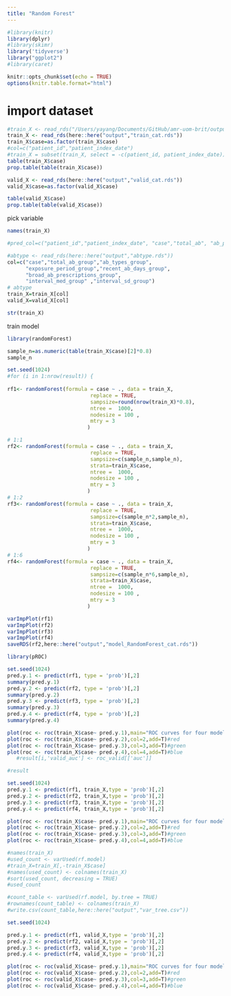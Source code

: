 ```yaml
---
title: "Random Forest"
---
```


```r
#library(knitr)
library(dplyr)
#library(skimr)
library('tidyverse')
library("ggplot2")
#library(caret)

knitr::opts_chunk$set(echo = TRUE)
options(knitr.table.format="html")

```

# import dataset
```r

#train_X <- read_rds("/Users/yayang/Documents/GitHub/amr-uom-brit/output/train_X.rds")
train_X <- read_rds(here::here("output","train_cat.rds"))
train_X$case=as.factor(train_X$case)
#col=c("patient_id","patient_index_date")
#train_X = subset(train_X, select = -c(patient_id, patient_index_date))
table(train_X$case)
prop.table(table(train_X$case))

valid_X <- read_rds(here::here("output","valid_cat.rds"))
valid_X$case=as.factor(valid_X$case)

table(valid_X$case)
prop.table(table(valid_X$case))

```


pick variable
```r
names(train_X)

#pred_col=c("patient_id","patient_index_date", "case","total_ab", "ab_prescriptions","ab_types","prescribe_times","exposure_period","recent_ab_days", "broad_prop" ,"broad_ab_prescriptions","interval_mean","interval_sd","interval_CV","length_mean", "length_sd", "length_CV","prescribe_time_0","prescribe_time_1","prescribe_time_2","prescribe_time_3",col,"AB_1_type","AB_6wk_type" ,"interval_med" ,"length_med" ,"ab_6w_binary" , "AB_6wk")

#abtype <- read_rds(here::here("output","abtype.rds"))
col=c("case","total_ab_group","ab_types_group",
      "exposure_period_group","recent_ab_days_group",
      "broad_ab_prescriptions_group",
      "interval_med_group" ,"interval_sd_group")
# abtype
train_X=train_X[col]
valid_X=valid_X[col]

str(train_X)
```


train model
```r
library(randomForest)

sample_n=as.numeric(table(train_X$case)[2]*0.8)
sample_n

set.seed(1024)
#for (i in 1:nrow(result)) {
  
rf1<- randomForest(formula = case ~ ., data = train_X, 
                           replace = TRUE,
                           sampsize=round(nrow(train_X)*0.8),
                           ntree =  1000,
                           nodesize = 100 ,
                           mtry = 3
                          )

# 1:1
rf2<- randomForest(formula = case ~ ., data = train_X, 
                           replace = TRUE,
                           sampsize=c(sample_n,sample_n),
                           strata=train_X$case,
                           ntree =  1000,
                           nodesize = 100 ,
                           mtry = 3
                          )
# 1:2
rf3<- randomForest(formula = case ~ ., data = train_X, 
                           replace = TRUE,
                           sampsize=c(sample_n*2,sample_n),
                           strata=train_X$case,
                           ntree =  1000,
                           nodesize = 100 ,
                           mtry = 3
                          )
# 1:6
rf4<- randomForest(formula = case ~ ., data = train_X, 
                           replace = TRUE,
                           sampsize=c(sample_n*6,sample_n),
                           strata=train_X$case,
                           ntree =  1000,
                           nodesize = 100 ,
                           mtry = 3
                          )
```

```r
varImpPlot(rf1)
varImpPlot(rf2)
varImpPlot(rf3)
varImpPlot(rf4)
saveRDS(rf2,here::here("output","model_RandomForest_cat.rds"))
```


```r
library(pROC)

set.seed(1024)
pred.y.1 <- predict(rf1, type = 'prob')[,2]
summary(pred.y.1)
pred.y.2 <- predict(rf2, type = 'prob')[,2]
summary(pred.y.2)
pred.y.3 <- predict(rf3, type = 'prob')[,2]
summary(pred.y.3)
pred.y.4 <- predict(rf4, type = 'prob')[,2]
summary(pred.y.4)

plot(roc <- roc(train_X$case~ pred.y.1),main="ROC curves for four models predicting case")#black
plot(roc <- roc(train_X$case~ pred.y.2),col=2,add=T)#red
plot(roc <- roc(train_X$case~ pred.y.3),col=3,add=T)#green
plot(roc <- roc(train_X$case~ pred.y.4),col=4,add=T)#blue
   #result[i,'valid_auc'] <- roc_valid[['auc']]

#result
```

```r
set.seed(1024)
pred.y.1 <- predict(rf1, train_X,type = 'prob')[,2]
pred.y.2 <- predict(rf2, train_X,type = 'prob')[,2]
pred.y.3 <- predict(rf3, train_X,type = 'prob')[,2]
pred.y.4 <- predict(rf4, train_X,type = 'prob')[,2]

plot(roc <- roc(train_X$case~ pred.y.1),main="ROC curves for four models predicting case")
plot(roc <- roc(train_X$case~ pred.y.2),col=2,add=T)#red
plot(roc <- roc(train_X$case~ pred.y.3),col=3,add=T)#green
plot(roc <- roc(train_X$case~ pred.y.4),col=4,add=T)#blue
```


```r
#names(train_X)
#used_count <- varUsed(rf.model)
#train_X=train_X[,-train_X$case]
#names(used_count) <- colnames(train_X)
#sort(used_count, decreasing = TRUE)
#used_count
```


```r
#count_table <- varUsed(rf.model, by.tree = TRUE)
#rownames(count_table) <- colnames(train_X)
#write.csv(count_table,here::here("output","var_tree.csv"))

```



```r
set.seed(1024)

pred.y.1 <- predict(rf1, valid_X,type = 'prob')[,2]
pred.y.2 <- predict(rf2, valid_X,type = 'prob')[,2]
pred.y.3 <- predict(rf3, valid_X,type = 'prob')[,2]
pred.y.4 <- predict(rf4, valid_X,type = 'prob')[,2]

plot(roc <- roc(valid_X$case~ pred.y.1),main="ROC curves for four models predicting case")
plot(roc <- roc(valid_X$case~ pred.y.2),col=2,add=T)#red
plot(roc <- roc(valid_X$case~ pred.y.3),col=3,add=T)#green
plot(roc <- roc(valid_X$case~ pred.y.4),col=4,add=T)#blue
```


